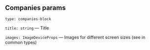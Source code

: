 
<Meta title="Blocks/Companies/Params"/>

## Companies params

`type: companies-block`

`title: string` — Title

`images: ImageDeviceProps` — Images for different screen sizes (see in common types)
